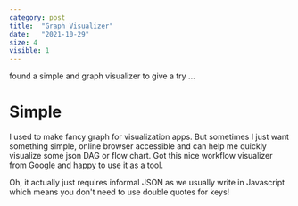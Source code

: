 ```yaml
---
category: post
title:  "Graph Visualizer"
date:   "2021-10-29"
size: 4
visible: 1
---
```



found a simple and graph visualizer to give a try ...

# Simple
I used to make fancy graph for visualization apps. But sometimes I just want something simple, online browser accessible and can help me quickly visualize some json DAG or flow chart. Got this nice workflow visualizer from Google and happy to use it as a tool.


<FlowVis/>

Oh, it actually just requires informal JSON as we usually write in Javascript which means you don't need to use double quotes for keys!

